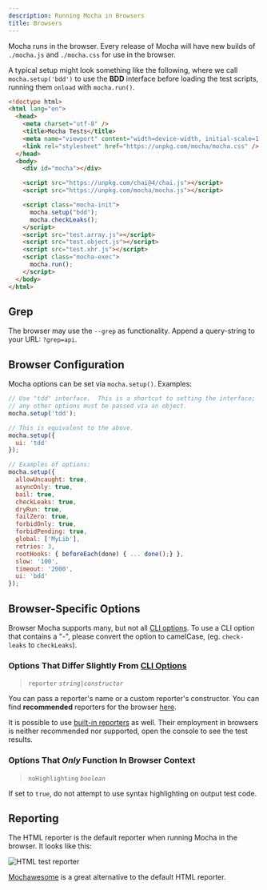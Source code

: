```yaml
---
description: Running Mocha in Browsers
title: Browsers
---
```


Mocha runs in the browser.
Every release of Mocha will have new builds of `./mocha.js` and `./mocha.css` for use in the browser.

A typical setup might look something like the following, where we call `mocha.setup('bdd')` to use the **BDD** interface before loading the test scripts, running them `onload` with `mocha.run()`.

```html
<!doctype html>
<html lang="en">
  <head>
    <meta charset="utf-8" />
    <title>Mocha Tests</title>
    <meta name="viewport" content="width=device-width, initial-scale=1.0" />
    <link rel="stylesheet" href="https://unpkg.com/mocha/mocha.css" />
  </head>
  <body>
    <div id="mocha"></div>

    <script src="https://unpkg.com/chai@4/chai.js"></script>
    <script src="https://unpkg.com/mocha/mocha.js"></script>

    <script class="mocha-init">
      mocha.setup("bdd");
      mocha.checkLeaks();
    </script>
    <script src="test.array.js"></script>
    <script src="test.object.js"></script>
    <script src="test.xhr.js"></script>
    <script class="mocha-exec">
      mocha.run();
    </script>
  </body>
</html>
```

## Grep

The browser may use the `--grep` as functionality.
Append a query-string to your URL: `?grep=api`.

## Browser Configuration

Mocha options can be set via `mocha.setup()`.
Examples:

```js
// Use "tdd" interface.  This is a shortcut to setting the interface;
// any other options must be passed via an object.
mocha.setup('tdd');

// This is equivalent to the above.
mocha.setup({
  ui: 'tdd'
});

// Examples of options:
mocha.setup({
  allowUncaught: true,
  asyncOnly: true,
  bail: true,
  checkLeaks: true,
  dryRun: true,
  failZero: true,
  forbidOnly: true,
  forbidPending: true,
  global: ['MyLib'],
  retries: 3,
  rootHooks: { beforeEach(done) { ... done();} },
  slow: '100',
  timeout: '2000',
  ui: 'bdd'
});
```

## Browser-Specific Options

Browser Mocha supports many, but not all [CLI options](./configuring).
To use a CLI option that contains a "-", please convert the option to camelCase, (eg. `check-leaks` to `checkLeaks`).

### Options That Differ Slightly From [CLI Options](./configuring)

> `reporter` _`string|constructor`_

You can pass a reporter's name or a custom reporter's constructor.
You can find **recommended** reporters for the browser [here](#reporting).

It is possible to use [built-in reporters](../reporters/spec) as well.
Their employment in browsers is neither recommended nor supported, open the console to see the test results.

### Options That _Only_ Function In Browser Context

> `noHighlighting` _`boolean`_

If set to `true`, do not attempt to use syntax highlighting on output test code.

## Reporting

The HTML reporter is the default reporter when running Mocha in the browser.
It looks like this:

![HTML test reporter](./reporter-html.png)

[Mochawesome](https://npm.im/mochawesome) is a great alternative to the default HTML reporter.
